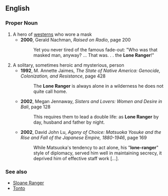 ==English==
===Proper Noun===
{{en-proper noun|sg=[[lone|Lone]] [[ranger|Ranger]]}}
# A hero of [[western]]s who wore a mask
#*'''2000''', Gerald Nachman, ''Raised on Radio'', page 200
#*:Yet you never tired of the famous fade-out: "Who was that masked man, anyway? ... That was. . . the '''Lone Ranger'''!"
# A solitary, sometimes heroic and mysterious, person
#*'''1992''', M. Annette Jaimes, ''The State of Native America: Genocide, Colonization, and Resistance'', page 428
#*:The '''Lone Ranger''' is always alone in a wilderness he does not quite call home.
#*'''2002''', Megan Jennaway, ''Sisters and Lovers: Women and Desire in Bali'', page 128
#*:This requires them to lead a double life: as '''Lone Ranger''' by day, husband and father by night.
#*'''2002''', David John Lu, ''Agony of Choice: Matsuoka Yosuke and the Rise and Fall of the Japanese Empire, 1880-1946'', page 169
#*:While Matsuoka's tendency to act alone, his "'''lone-ranger'''" style of diplomacy, served him well in maintaining secrecy, it deprived him of effective staff work […].

===See also===
*[[Sloane Ranger]] <!-- or is it a derived term? -->
*[[Tonto]]